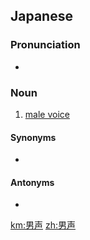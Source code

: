 ==Japanese==
{{ja-kanjitab|だん|せい|yomi=o}}

===Pronunciation===
* {{homophones|lang=ja|男性|弾性}}

===Noun===
{{ja-noun|だんせい}}

# [[male voice]]

====Synonyms====
* {{ja-r|男の声|おとこ の こえ}}

====Antonyms====
* {{ja-r|女声|おんな の こえ}}

[[km:男声]]
[[zh:男声]]